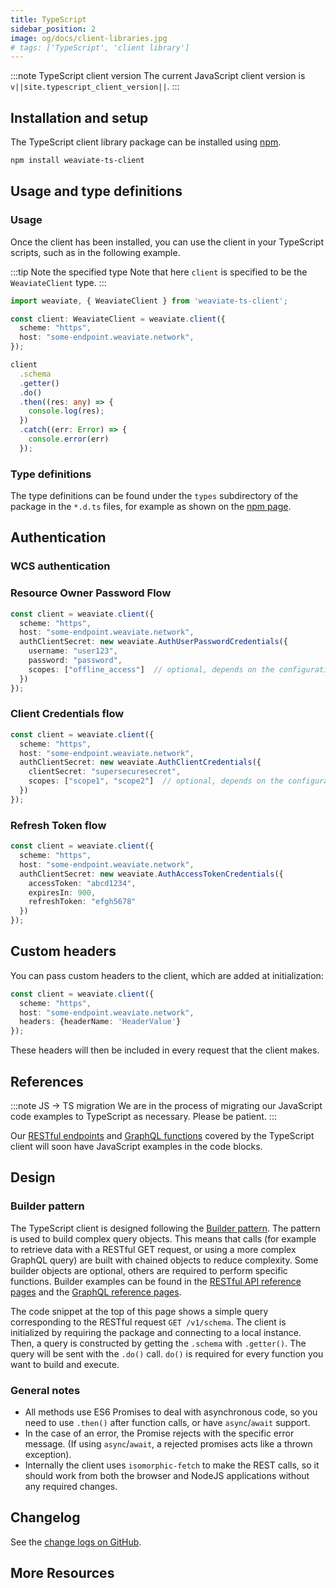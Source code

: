 ```yaml
---
title: TypeScript
sidebar_position: 2
image: og/docs/client-libraries.jpg
# tags: ['TypeScript', 'client library']
---
```


<Badges/>

:::note TypeScript client version
The current JavaScript client version is `v||site.typescript_client_version||`.
:::

## Installation and setup

The TypeScript client library package can be installed using [npm](https://www.npmjs.com/).

<!-- Replace $ .. examples to remove the prompt ($) as it gets copied too along with the actual command -->
```bash
npm install weaviate-ts-client
```

## Usage and type definitions

### Usage

Once the client has been installed, you can use the client in your TypeScript scripts, such as in the following example.

:::tip Note the specified type
Note that here `client` is specified to be the `WeaviateClient` type.
:::

```ts
import weaviate, { WeaviateClient } from 'weaviate-ts-client';

const client: WeaviateClient = weaviate.client({
  scheme: "https",
  host: "some-endpoint.weaviate.network",
});

client
  .schema
  .getter()
  .do()
  .then((res: any) => {
    console.log(res);
  })
  .catch((err: Error) => {
    console.error(err)
  });
```

### Type definitions

The type definitions can be found under the `types` subdirectory of the package in the `*.d.ts` files, for example as shown on the [npm page](https://www.npmjs.com/package/weaviate-ts-client?activeTab=code).

## Authentication


<ClientAuthIntro clientName="TypeScript"/>

### WCS authentication


<ClientAuthWCS />

### Resource Owner Password Flow


<ClientAuthFlowResourceOwnerPassword />

```ts
const client = weaviate.client({
  scheme: "https",
  host: "some-endpoint.weaviate.network",
  authClientSecret: new weaviate.AuthUserPasswordCredentials({
    username: "user123",
    password: "password",
    scopes: ["offline_access"]  // optional, depends on the configuration of your identity provider (not required with WCS)
  })
});
```

### Client Credentials flow


<ClientAuthFlowClientCredentials />

```ts
const client = weaviate.client({
  scheme: "https",
  host: "some-endpoint.weaviate.network",
  authClientSecret: new weaviate.AuthClientCredentials({
    clientSecret: "supersecuresecret",
    scopes: ["scope1", "scope2"]  // optional, depends on the configuration of your identity provider
  })
});
```

### Refresh Token flow


<ClientAuthBearerToken />

```ts
const client = weaviate.client({
  scheme: "https",
  host: "some-endpoint.weaviate.network",
  authClientSecret: new weaviate.AuthAccessTokenCredentials({
    accessToken: "abcd1234",
    expiresIn: 900,
    refreshToken: "efgh5678"
  })
});
```

## Custom headers

You can pass custom headers to the client, which are added at initialization:

```ts
const client = weaviate.client({
  scheme: "https",
  host: "some-endpoint.weaviate.network",
  headers: {headerName: 'HeaderValue'}
});
```

These headers will then be included in every request that the client makes.

## References

:::note JS → TS migration
We are in the process of migrating our JavaScript code examples to TypeScript as necessary. Please be patient.
:::

Our [RESTful endpoints](../api/rest/index.md) and [GraphQL functions](../api/graphql/index.md) covered by the TypeScript client will soon have JavaScript examples in the code blocks.

## Design

### Builder pattern

The TypeScript client is designed following the [Builder pattern](https://en.wikipedia.org/wiki/Builder_pattern). The pattern is used to build complex query objects. This means that calls (for example to retrieve data with a RESTful GET request, or using a more complex GraphQL query) are built with chained objects to reduce complexity. Some builder objects are optional, others are required to perform specific functions. Builder examples can be found in the [RESTful API reference pages](../api/rest/index.md) and the [GraphQL reference pages](../api/graphql/index.md).

The code snippet at the top of this page shows a simple query corresponding to the RESTful request `GET /v1/schema`. The client is initialized by requiring the package and connecting to a local instance. Then, a query is constructed by getting the `.schema` with `.getter()`. The query will be sent with the `.do()` call. `do()` is required for every function you want to build and execute.

### General notes
- All methods use ES6 Promises to deal with asynchronous code, so you need to use `.then()` after function calls, or have `async`/`await` support.
- In the case of an error, the Promise rejects with the specific error message. (If using `async`/`await`, a rejected promises acts like a thrown exception).
- Internally the client uses `isomorphic-fetch` to make the REST calls, so it should work from both the browser and NodeJS applications without any required changes.

## Changelog

See the [change logs on GitHub](https://github.com/weaviate/typescript-client/releases).

## More Resources


<DocsMoreResources />
